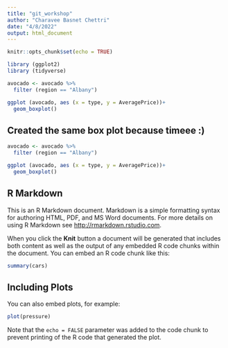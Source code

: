 ```yaml
---
title: "git_workshop"
author: "Charavee Basnet Chettri"
date: "4/8/2022"
output: html_document
---
```


```r
knitr::opts_chunk$set(echo = TRUE)
```

```r
library (ggplot2)
library (tidyverse)
```

```r
avocado <- avocado %>% 
  filter (region == "Albany") 

ggplot (avocado, aes (x = type, y = AveragePrice))+
  geom_boxplot()
```

## Created the same box plot because timeee :) 
```r
avocado <- avocado %>% 
  filter (region == "Albany") 

ggplot (avocado, aes (x = type, y = AveragePrice))+
  geom_boxplot()
```

## R Markdown

This is an R Markdown document. Markdown is a simple formatting syntax for authoring HTML, PDF, and MS Word documents. For more details on using R Markdown see <http://rmarkdown.rstudio.com>.

When you click the **Knit** button a document will be generated that includes both content as well as the output of any embedded R code chunks within the document. You can embed an R code chunk like this:

```r
summary(cars)
```

## Including Plots

You can also embed plots, for example:

```r
plot(pressure)
```

Note that the `echo = FALSE` parameter was added to the code chunk to prevent printing of the R code that generated the plot.
